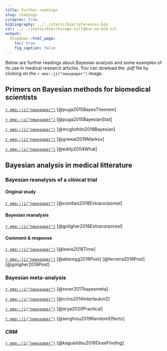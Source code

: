 ```yaml
---
title: Further readings
slug: readings
citeproc: true
bibliography: ../../static/bib/references.bib
csl: ../../static/bib/chicago-syllabus-no-bib.csl
output:
  blogdown::html_page:
    toc: true
    fig_caption: false
---
```


Below are further readings about Bayesian analysis and some examples of its use in medical research articles.
You can dowload the *.pdf* file by clicking on the `r emo::ji("newspaper")` image.

## Primers on Bayesian methods for biomedical scientists

[`r emo::ji("newspaper")`](/static/readings/Puga2015BayesTheorem.pdf) [@puga2015BayesTheorem]

[`r emo::ji("newspaper")`](/static/readings/Puga2015BayesianStats.pdf) [@puga2015BayesianStat]

[`r emo::ji("newspaper")`](/static/readings/mcglothlin2018JAMA.pdf) [@mcglothlin2018Bayesian]

[`r emo::ji("newspaper")`](/static/readings/Grewal2015Markov.pdf) [@grewal2019Markov]

[`r emo::ji("newspaper")`](/static/readings/Eddy2004NatureBiotech.pdf) [@eddy2004What]

## Bayesian analysis in medical litterature

### Bayesian reanalysis of a clinical trial

#### Original study

[`r emo::ji("newspaper")`](/static/readings/Combes2018NEJM.pdf) [@combes2018Extracorporeal] 

#### Bayesian reanalysis

[`r emo::ji("newspaper")`](/static/readings/Goligher2018JAMA.pdf) [@goligher2018Extracorporeal]

#### Comment & response

[`r emo::ji("newspaper")`](/static/readings/Lewis2018JAMA.pdf) [@lewis2018Time]

[`r emo::ji("newspaper")`](/static/readings/CommentGoligher2018JAMA.pdf) [@aberegg2018Post] [@ferreira2018Post] [@goligher2018Post]


### Bayesian meta-analysis

[`r emo::ji("newspaper")`](/static/readings/rover2017Bayesmeta.pdf) [@rover2017bayesmeta]

[`r emo::ji("newspaper")`](/static/readings/Crins2014IIL2.pdf) [@crins2014Interleukin2]

[`r emo::ji("newspaper")`](/static/readings/arya2020JAMA.pdf) [@arya2020Practical]

[`r emo::ji("newspaper")`](/static/readings/Serghiou2019JAMA.pdf) [@serghiou2019RandomEffects]

### CRM

[`r emo::ji("newspaper")`](/static/readings/Kaguelidou2016_PlosOne.pdf) [@kaguelidou2016DoseFinding]
